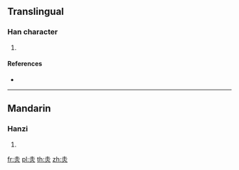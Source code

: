 {{character info/new}}
==Translingual==

===Han character===
{{Han char|rn=86|rad=火|as=03|sn=7|four=|canj=GF|ids=⿱土火}}

# {{defn|Han|sort=火03}}

====References====
* {{Han ref|kx=0666.160|dkj=18877|dj=1075.210|hdz=32189.050|uh=707B|ud=28795}}

----

==Mandarin==

===Hanzi===
{{cmn-hanzi|pin=[[chì]] ([[chi4]])|wg=ch'ih<sup>4</sup>}}

# {{defn|lang=cmn|sort=火03}}

[[fr:灻]]
[[pl:灻]]
[[th:灻]]
[[zh:灻]]